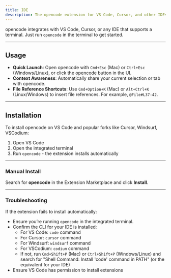 ```yaml
---
title: IDE
description: The opencode extension for VS Code, Cursor, and other IDEs
---
```


opencode integrates with VS Code, Cursor, or any IDE that supports a terminal. Just run `opencode` in the terminal to get started.

---

## Usage

- **Quick Launch**: Open opencode with `Cmd+Esc` (Mac) or `Ctrl+Esc` (Windows/Linux), or click the opencode button in the UI.
- **Context Awareness**: Automatically share your current selection or tab with opencode.
- **File Reference Shortcuts**: Use `Cmd+Option+K` (Mac) or `Alt+Ctrl+K` (Linux/Windows) to insert file references. For example, `@File#L37-42`.

---

## Installation

To install opencode on VS Code and popular forks like Cursor, Windsurf, VSCodium:

1. Open VS Code
2. Open the integrated terminal
3. Run `opencode` - the extension installs automatically

---

### Manual Install

Search for **opencode** in the Extension Marketplace and click **Install**.

---

### Troubleshooting

If the extension fails to install automatically:

- Ensure you’re running `opencode` in the integrated terminal.
- Confirm the CLI for your IDE is installed:
  - For VS Code: `code` command
  - For Cursor: `cursor` command
  - For Windsurf: `windsurf` command
  - For VSCodium: `codium` command
  - If not, run `Cmd+Shift+P` (Mac) or `Ctrl+Shift+P` (Windows/Linux) and search for "Shell Command: Install 'code' command in PATH" (or the equivalent for your IDE)
- Ensure VS Code has permission to install extensions
